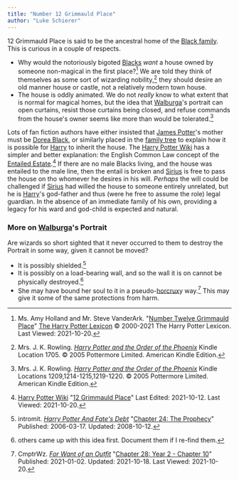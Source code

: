 ```yaml
---
title: "Number 12 Grimmauld Place"
author: "Luke Schierer"
---
```


12 Grimmauld Place is said to be the ancestral home of the [Black
family][Black].  This is curious in a couple of respects.  

* Why would the notoriously bigoted [Blacks][Black] *want* a house owned by
  someone non-magical in the first place?[^211020-1] We are told they think of
  themselves as some sort of wizarding nobility,[^211020-2] they should desire
  an old manner house or castle, not a relatively modern town house. 
* The house is oddly animated.  We do not *really* know to what extent that is
  normal for magical homes, but the idea that [Walburga][]'s portrait can open
  curtains, resist those curtains being closed, and refuse commands from the
  house's owner seems like more than would be tolerated.[^211020-3]

Lots of fan fiction authors have either insisted that [James Potter][James]'s
mother must be [Dorea Black][Dorea], or similarly placed in the [family
tree][Black] to explain how it is possible for [Harry][] to inherit the house.
The [Harry Potter Wiki] has a simpler and better explanation: the English
Common Law concept of the [Entailed Estate][wEE1].[^211020-4]  If there are no
male Blacks living, and the house was entailed to the male line, then the
entail is broken and [Sirius][] is free to pass the house on tho whomever he
desires in his will.  *Perhaps* the will could be challenged if [Sirius][] had
willed the house to someone entirely unrelated, but he is [Harry][]'s
god-father and thus (were he free to assume the role) legal guardian.  In the
absence of an immediate family of his own, providing a legacy for his ward and
god-child is expected and natural. 

[wEE1]: http://en.wikipedia.org/wiki/Fee_tail

[Black]: <../people/black>

[Sirius]: <../people/black/sirius_iii>

[James]: <../people/potter/james>

[Walburga]: <../people/black/walburga>

[Harry]: <../people/potter/harry_james>

[Dorea]: <../people/black/dorea>

[Harry Potter Wiki]: https://harrypotter.fandom.com/wiki

[^211020-4]: [Harry Potter Wiki](https://harrypotter.fandom.com/wiki)
    "[12 Grimmauld Place](https://harrypotter.fandom.com/wiki/12_Grimmauld_Place)"
    Last Edited: 2021-10-12. Last Viewed: 2021-10-20. 

[^211020-3]: Mrs. J. K. Rowling.
    _[Harry Potter and the Order of the Phoenix](https://www.goodreads.com/book/show/2.Harry_Potter_and_the_Order_of_the_Phoenix)_
    Kindle Locations 1209,1214-1215,1219-1220. © 2005 Pottermore Limited. American Kindle Edition. 

[^211020-2]: Mrs. J. K. Rowling.
    _[Harry Potter and the Order of the Phoenix](https://www.goodreads.com/book/show/2.Harry_Potter_and_the_Order_of_the_Phoenix)_
    Kindle Location 1705. © 2005 Pottermore Limited. American Kindle Edition. 

[^211020-1]: Ms. Amy Holland and Mr. Steve VanderArk.
    "[Number Twelve Grimmauld
    Place](https://www.hp-lexicon.org/place/great-britain-united-kingdom/england/london/grimmauld-place/number-twelve-grimmauld-place/)"
    [The Harry Potter Lexicon](https://www.hp-lexicon.org) © 2000-2021 The Harry
    Potter Lexicon. Last Viewed: 2021-10-20. 

### More on [Walburga][]'s Portrait

Are wizards so short sighted that it never occurred to them to destroy the
Portrait in some way, given it cannot be moved?

* It is possibly shielded.[^211020-5]
* It is possibly on a load-bearing wall, and so the wall it is on cannot be
  physically destroyed.[^211020-6]
* She may have bound her soul to it in a pseudo-[horcrux]y
  way.[^211020-7] This may give it some of the same protections from harm.

[^211020-7]: CmptrWz.
    _[For Want of an Outfit](https://archiveofourown.org/works/28507302)_
    "[Chapter 28: Year 2 - Chapter 10](https://archiveofourown.org/works/28507302/chapters/78741424)"
    Published: 2021-01-02. Updated: 2021-10-18. Last Viewed: 2021-10-20.

[horcrux]: <../magic/dark/horcruxes>

[^211020-6]: others came up with this idea first. Document them if I re-find
    them.

[^211020-5]: intromit.
    _[Harry Potter And Fate's
    Debt](https://www.siye.co.uk/siye/viewstory.php?sid=11253)_
    "[Chapter 24: The Prophecy](https://www.siye.co.uk/siye/viewstory.php?sid=11253&chapter=24)"
    Published: 2006-03-17. Updated: 2008-10-12.

